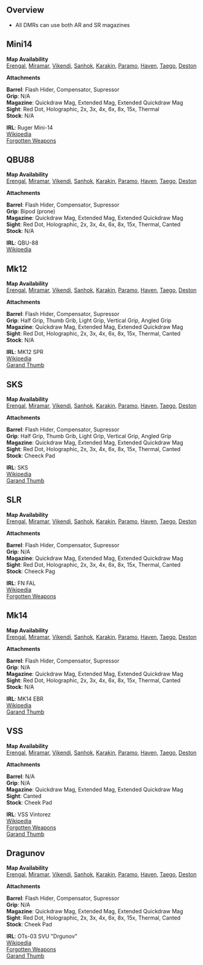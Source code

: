 
## Overview

- All DMRs can use both AR and SR magazines

## Mini14

<Weapon name="Mini14"/>

**Map Availability**  
[Erengal](/maps/erengal),
[Miramar](/maps/miramar),
[Vikendi](/maps/vikendi),
[Sanhok](/maps/sanhok),
[Karakin](/maps/karakin),
[Paramo](/maps/paramo),
[Haven](/maps/haven),
[Taego](/maps/taego),
[Deston](/maps/deston)  

**Attachments**  

**Barrel**: Flash Hider, Compensator, Supressor  
**Grip**: N/A  
**Magazine**: Quickdraw Mag, Extended Mag, Extended Quickdraw Mag  
**Sight**: Red Dot, Holographic, 2x, 3x, 4x, 6x, 8x, 15x, Thermal  
**Stock**: N/A  

**IRL**: Ruger Mini-14  
[Wikipedia](https://en.wikipedia.org/wiki/Ruger_Mini-14)  
[Forgotten Weapons](https://www.forgottenweapons.com/the-mini-14-a-cost-effective-scaled-down-m14/)  

## QBU88

<Weapon name="QBU88"/>

**Map Availability**  
[Erengal](/maps/erengal),
[Miramar](/maps/miramar),
[Vikendi](/maps/vikendi),
[Sanhok](/maps/sanhok),
[Karakin](/maps/karakin),
[Paramo](/maps/paramo),
[Haven](/maps/haven),
[Taego](/maps/taego),
[Deston](/maps/deston)  

**Attachments**  

**Barrel**: Flash Hider, Compensator, Supressor  
**Grip**: Bipod (prone)  
**Magazine**: Quickdraw Mag, Extended Mag, Extended Quickdraw Mag  
**Sight**: Red Dot, Holographic, 2x, 3x, 4x, 6x, 8x, 15x, Thermal, Canted  
**Stock**: N/A  

**IRL**: QBU-88  
[Wikipedia](https://en.wikipedia.org/wiki/QBU-88)  

## Mk12

<Weapon name="MK12"/>

**Map Availability**  
[Erengal](/maps/erengal),
[Miramar](/maps/miramar),
[Vikendi](/maps/vikendi),
[Sanhok](/maps/sanhok),
[Karakin](/maps/karakin),
[Paramo](/maps/paramo),
[Haven](/maps/haven),
[Taego](/maps/taego),
[Deston](/maps/deston)  

**Attachments**  

**Barrel**: Flash Hider, Compensator, Supressor  
**Grip**: Half Grip, Thumb Grib, Light Grip, Vertical Grip, Angled Grip  
**Magazine**: Quickdraw Mag, Extended Mag, Extended Quickdraw Mag  
**Sight**: Red Dot, Holographic, 2x, 3x, 4x, 6x, 8x, 15x, Thermal, Canted  
**Stock**: N/A 

**IRL**: MK12 SPR  
[Wikipedia](https://en.wikipedia.org/wiki/Mk_12_Special_Purpose_Rifle)  
[Garand Thumb](https://www.youtube.com/watch?v=Ii94Hd7TeSY)  

## SKS

<Weapon name="SKS"/>

**Map Availability**  
[Erengal](/maps/erengal),
[Miramar](/maps/miramar),
[Vikendi](/maps/vikendi),
[Sanhok](/maps/sanhok),
[Karakin](/maps/karakin),
[Paramo](/maps/paramo),
[Haven](/maps/haven),
[Taego](/maps/taego),
[Deston](/maps/deston)  

**Attachments**  

**Barrel**: Flash Hider, Compensator, Supressor  
**Grip**: Half Grip, Thumb Grib, Light Grip, Vertical Grip, Angled Grip  
**Magazine**: Quickdraw Mag, Extended Mag, Extended Quickdraw Mag  
**Sight**: Red Dot, Holographic, 2x, 3x, 4x, 6x, 8x, 15x, Thermal, Canted  
**Stock**: Cheeck Pad  

**IRL**: SKS  
[Wikipedia](https://en.wikipedia.org/wiki/SKS)  
[Garand Thumb](https://www.youtube.com/watch?v=OmgzsdW3zjI)  

## SLR

<Weapon name="SLR"/>

**Map Availability**  
[Erengal](/maps/erengal),
[Miramar](/maps/miramar),
[Vikendi](/maps/vikendi),
[Sanhok](/maps/sanhok),
[Karakin](/maps/karakin),
[Paramo](/maps/paramo),
[Haven](/maps/haven),
[Taego](/maps/taego),
[Deston](/maps/deston)  

**Attachments**  

**Barrel**: Flash Hider, Compensator, Supressor  
**Grip**: N/A  
**Magazine**: Quickdraw Mag, Extended Mag, Extended Quickdraw Mag  
**Sight**: Red Dot, Holographic, 2x, 3x, 4x, 6x, 8x, 15x, Thermal, Canted  
**Stock**: Cheeck Pag  

**IRL**: FN FAL  
[Wikipedia](https://en.wikipedia.org/wiki/FN_FAL)  
[Forgotten Weapons](https://www.forgottenweapons.com/fn-fal-with-an-original-fn-scope/)

## Mk14

<Weapon name="MK14"/>

**Map Availability**  
[Erengal](/maps/erengal),
[Miramar](/maps/miramar),
[Vikendi](/maps/vikendi),
[Sanhok](/maps/sanhok),
[Karakin](/maps/karakin),
[Paramo](/maps/paramo),
[Haven](/maps/haven),
[Taego](/maps/taego),
[Deston](/maps/deston)  

**Attachments**  

**Barrel**: Flash Hider, Compensator, Supressor  
**Grip**: N/A  
**Magazine**: Quickdraw Mag, Extended Mag, Extended Quickdraw Mag  
**Sight**: Red Dot, Holographic, 2x, 3x, 4x, 6x, 8x, 15x, Thermal, Canted  
**Stock**: N/A  

**IRL**: MK14 EBR  
[Wikipedia](https://en.wikipedia.org/wiki/Mk_14_Enhanced_Battle_Rifle)  
[Garand Thumb](https://www.youtube.com/watch?v=PQvuTO5v_BI)  

## VSS

<Weapon name="VSS"/>

**Map Availability**  
[Erengal](/maps/erengal),
[Miramar](/maps/miramar),
[Vikendi](/maps/vikendi),
[Sanhok](/maps/sanhok),
[Karakin](/maps/karakin),
[Paramo](/maps/paramo),
[Haven](/maps/haven),
[Taego](/maps/taego),
[Deston](/maps/deston)  

**Attachments**  

**Barrel**: N/A  
**Grip**: N/A  
**Magazine**: Quickdraw Mag, Extended Mag, Extended Quickdraw Mag  
**Sight**: Canted  
**Stock**: Cheek Pad  

**IRL**: VSS Vintorez  
[Wikipedia](https://en.wikipedia.org/wiki/AS_Val_and_VSS_Vintorez)  
[Forgotten Weapons](https://www.forgottenweapons.com/val-vintorez-groza-and-more-9x39mm-with-max-popenker/)  
[Garand Thumb](https://www.youtube.com/watch?v=HUc3NTzfSm0)  

## Dragunov

<Weapon name="Dragunov"/>

**Map Availability**  
[Erengal](/maps/erengal),
[Miramar](/maps/miramar),
[Vikendi](/maps/vikendi),
[Sanhok](/maps/sanhok),
[Karakin](/maps/karakin),
[Paramo](/maps/paramo),
[Haven](/maps/haven),
[Taego](/maps/taego),
[Deston](/maps/deston)  

**Attachments**  

**Barrel**: Flash Hider, Compensator, Supressor  
**Grip**: N/A  
**Magazine**: Quickdraw Mag, Extended Mag, Extended Quickdraw Mag  
**Sight**: Red Dot, Holographic, 2x, 3x, 4x, 6x, 8x, 15x, Thermal, Canted  
**Stock**: Cheek Pad  

**IRL**: OTs-03 SVU "Drgunov"  
[Wikipedia](https://en.wikipedia.org/wiki/Dragunov_SVU)  
[Forgotten Weapons](https://www.forgottenweapons.com/dragunov-variations-military-svd-izhmash-tiger-chinese-ndm-86/)  
[Garand Thumb](https://www.youtube.com/watch?v=ptF9BBL669w)  